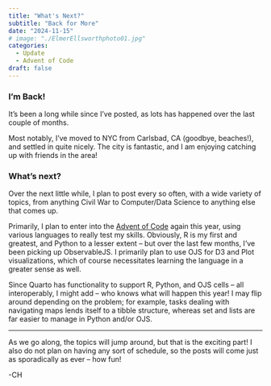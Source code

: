 ```yaml
---
title: "What's Next?"
subtitle: "Back for More"
date: "2024-11-15"
# image: "./ElmerEllsworthphoto01.jpg"
categories:
  - Update
  - Advent of Code
draft: false
---
```


### I'm Back!

It's been a long while since I've posted, as lots has happened over the last couple of months.   

Most notably, I've moved to NYC from Carlsbad, CA (goodbye, beaches!), and settled in quite nicely. The city is fantastic, and I am enjoying catching up with friends in the area!

### What's next?

Over the next little while, I plan to post every so often, with a wide variety of topics, from anything Civil War to Computer/Data Science to anything else that comes up.  

Primarily, I plan to enter into the [Advent of Code](https://adventofcode.com/) again this year, using various languages to really test my skills. Obviously, R is my first and greatest, and Python to a lesser extent -- but over the last few months, I've been picking up ObservableJS. I primarily plan to use OJS for D3 and Plot visualizations, which of course necessitates learning the language in a greater sense as well.

Since Quarto has functionality to support R, Python, and OJS cells -- all interoperably, I might add -- who knows what will happen this year! I may flip around depending on the problem; for example, tasks dealing with navigating maps lends itself to a tibble structure, whereas set and lists are far easier to manage in Python and/or OJS.

------------------------------------------------------------------------

As we go along, the topics will jump around, but that is the exciting part! I also do not plan on having any sort of schedule, so the posts will come just as sporadically as ever -- how fun!

-CH
